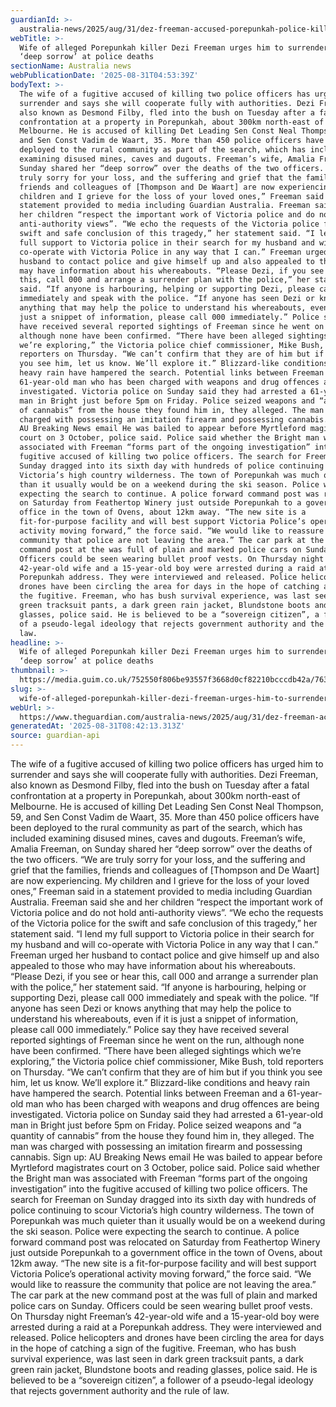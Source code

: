 ```yaml
---
guardianId: >-
  australia-news/2025/aug/31/dez-freeman-accused-porepunkah-police-killer-dezi-manhunt-day-six-ntwnfb
webTitle: >-
  Wife of alleged Porepunkah killer Dezi Freeman urges him to surrender, sharing
  ‘deep sorrow’ at police deaths
sectionName: Australia news
webPublicationDate: '2025-08-31T04:53:39Z'
bodyText: >-
  The wife of a fugitive accused of killing two police officers has urged him to
  surrender and says she will cooperate fully with authorities. Dezi Freeman,
  also known as Desmond Filby, fled into the bush on Tuesday after a fatal
  confrontation at a property in Porepunkah, about 300km north-east of
  Melbourne. He is accused of killing Det Leading Sen Const Neal Thompson, 59,
  and Sen Const Vadim de Waart, 35. More than 450 police officers have been
  deployed to the rural community as part of the search, which has included
  examining disused mines, caves and dugouts. Freeman’s wife, Amalia Freeman, on
  Sunday shared her “deep sorrow” over the deaths of the two officers. “We are
  truly sorry for your loss, and the suffering and grief that the families,
  friends and colleagues of [Thompson and De Waart] are now experiencing. My
  children and I grieve for the loss of your loved ones,” Freeman said in a
  statement provided to media including Guardian Australia. Freeman said she and
  her children “respect the important work of Victoria police and do not hold
  anti-authority views”. “We echo the requests of the Victoria police for the
  swift and safe conclusion of this tragedy,” her statement said. “I lend my
  full support to Victoria police in their search for my husband and will
  co-operate with Victoria Police in any way that I can.” Freeman urged her
  husband to contact police and give himself up and also appealed to those who
  may have information about his whereabouts. “Please Dezi, if you see or hear
  this, call 000 and arrange a surrender plan with the police,” her statement
  said. “If anyone is harbouring, helping or supporting Dezi, please call 000
  immediately and speak with the police. “If anyone has seen Dezi or knows
  anything that may help the police to understand his whereabouts, even if it is
  just a snippet of information, please call 000 immediately.” Police say they
  have received several reported sightings of Freeman since he went on the run,
  although none have been confirmed. “There have been alleged sightings which
  we’re exploring,” the Victoria police chief commissioner, Mike Bush, told
  reporters on Thursday. “We can’t confirm that they are of him but if you think
  you see him, let us know. We’ll explore it.” Blizzard-like conditions and
  heavy rain have hampered the search. Potential links between Freeman and a
  61-year-old man who has been charged with weapons and drug offences are being
  investigated. Victoria police on Sunday said they had arrested a 61-year-old
  man in Bright just before 5pm on Friday. Police seized weapons and “a quantity
  of cannabis” from the house they found him in, they alleged. The man was
  charged with possessing an imitation firearm and possessing cannabis. Sign up:
  AU Breaking News email He was bailed to appear before Myrtleford magistrates
  court on 3 October, police said. Police said whether the Bright man was
  associated with Freeman “forms part of the ongoing investigation” into the
  fugitive accused of killing two police officers. The search for Freeman on
  Sunday dragged into its sixth day with hundreds of police continuing to scour
  Victoria’s high country wilderness. The town of Porepunkah was much quieter
  than it usually would be on a weekend during the ski season. Police were
  expecting the search to continue. A police forward command post was relocated
  on Saturday from Feathertop Winery just outside Porepunkah to a government
  office in the town of Ovens, about 12km away. “The new site is a
  fit-for-purpose facility and will best support Victoria Police’s operational
  activity moving forward,” the force said. “We would like to reassure the
  community that police are not leaving the area.” The car park at the new
  command post at the was full of plain and marked police cars on Sunday.
  Officers could be seen wearing bullet proof vests. On Thursday night Freeman’s
  42-year-old wife and a 15-year-old boy were arrested during a raid at a
  Porepunkah address. They were interviewed and released. Police helicopters and
  drones have been circling the area for days in the hope of catching a sign of
  the fugitive. Freeman, who has bush survival experience, was last seen in dark
  green tracksuit pants, a dark green rain jacket, Blundstone boots and reading
  glasses, police said. He is believed to be a “sovereign citizen”, a follower
  of a pseudo-legal ideology that rejects government authority and the rule of
  law.
headline: >-
  Wife of alleged Porepunkah killer Dezi Freeman urges him to surrender, sharing
  ‘deep sorrow’ at police deaths
thumbnail: >-
  https://media.guim.co.uk/752550f806be93557f3668d0cf82210bcccdb42a/763_0_4640_3712/500.jpg
slug: >-
  wife-of-alleged-porepunkah-killer-dezi-freeman-urges-him-to-surrender-sharing-deep-sorrow-at-police-deaths
webUrl: >-
  https://www.theguardian.com/australia-news/2025/aug/31/dez-freeman-accused-porepunkah-police-killer-dezi-manhunt-day-six-ntwnfb
generatedAt: '2025-08-31T08:42:13.313Z'
source: guardian-api
---
```

The wife of a fugitive accused of killing two police officers has urged him to surrender and says she will cooperate fully with authorities. Dezi Freeman, also known as Desmond Filby, fled into the bush on Tuesday after a fatal confrontation at a property in Porepunkah, about 300km north-east of Melbourne. He is accused of killing Det Leading Sen Const Neal Thompson, 59, and Sen Const Vadim de Waart, 35. More than 450 police officers have been deployed to the rural community as part of the search, which has included examining disused mines, caves and dugouts. Freeman’s wife, Amalia Freeman, on Sunday shared her “deep sorrow” over the deaths of the two officers. “We are truly sorry for your loss, and the suffering and grief that the families, friends and colleagues of [Thompson and De Waart] are now experiencing. My children and I grieve for the loss of your loved ones,” Freeman said in a statement provided to media including Guardian Australia. Freeman said she and her children “respect the important work of Victoria police and do not hold anti-authority views”. “We echo the requests of the Victoria police for the swift and safe conclusion of this tragedy,” her statement said. “I lend my full support to Victoria police in their search for my husband and will co-operate with Victoria Police in any way that I can.” Freeman urged her husband to contact police and give himself up and also appealed to those who may have information about his whereabouts. “Please Dezi, if you see or hear this, call 000 and arrange a surrender plan with the police,” her statement said. “If anyone is harbouring, helping or supporting Dezi, please call 000 immediately and speak with the police. “If anyone has seen Dezi or knows anything that may help the police to understand his whereabouts, even if it is just a snippet of information, please call 000 immediately.” Police say they have received several reported sightings of Freeman since he went on the run, although none have been confirmed. “There have been alleged sightings which we’re exploring,” the Victoria police chief commissioner, Mike Bush, told reporters on Thursday. “We can’t confirm that they are of him but if you think you see him, let us know. We’ll explore it.” Blizzard-like conditions and heavy rain have hampered the search. Potential links between Freeman and a 61-year-old man who has been charged with weapons and drug offences are being investigated. Victoria police on Sunday said they had arrested a 61-year-old man in Bright just before 5pm on Friday. Police seized weapons and “a quantity of cannabis” from the house they found him in, they alleged. The man was charged with possessing an imitation firearm and possessing cannabis. Sign up: AU Breaking News email He was bailed to appear before Myrtleford magistrates court on 3 October, police said. Police said whether the Bright man was associated with Freeman “forms part of the ongoing investigation” into the fugitive accused of killing two police officers. The search for Freeman on Sunday dragged into its sixth day with hundreds of police continuing to scour Victoria’s high country wilderness. The town of Porepunkah was much quieter than it usually would be on a weekend during the ski season. Police were expecting the search to continue. A police forward command post was relocated on Saturday from Feathertop Winery just outside Porepunkah to a government office in the town of Ovens, about 12km away. “The new site is a fit-for-purpose facility and will best support Victoria Police’s operational activity moving forward,” the force said. “We would like to reassure the community that police are not leaving the area.” The car park at the new command post at the was full of plain and marked police cars on Sunday. Officers could be seen wearing bullet proof vests. On Thursday night Freeman’s 42-year-old wife and a 15-year-old boy were arrested during a raid at a Porepunkah address. They were interviewed and released. Police helicopters and drones have been circling the area for days in the hope of catching a sign of the fugitive. Freeman, who has bush survival experience, was last seen in dark green tracksuit pants, a dark green rain jacket, Blundstone boots and reading glasses, police said. He is believed to be a “sovereign citizen”, a follower of a pseudo-legal ideology that rejects government authority and the rule of law.
